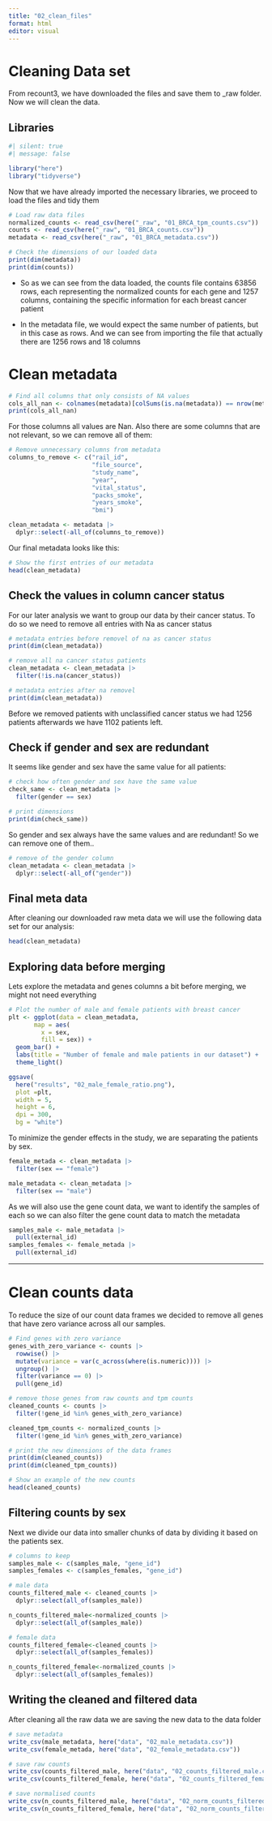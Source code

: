```yaml
---
title: "02_clean_files"
format: html
editor: visual
---
```


# Cleaning Data set

From recount3, we have downloaded the files and save them to \_raw folder. Now we will clean the data.

## Libraries

```r
#| silent: true
#| message: false

library("here")
library("tidyverse")
```

Now that we have already imported the necessary libraries, we proceed to load the files and tidy them

```r
# Load raw data files
normalized_counts <- read_csv(here("_raw", "01_BRCA_tpm_counts.csv"))
counts <- read_csv(here("_raw", "01_BRCA_counts.csv"))
metadata <- read_csv(here("_raw", "01_BRCA_metadata.csv"))
```

```r
# Check the dimensions of our loaded data
print(dim(metadata))
print(dim(counts))
```

-   So as we can see from the data loaded, the counts file contains 63856 rows, each representing the normalized counts for each gene and 1257 columns, containing the specific information for each breast cancer patient

-   In the metadata file, we would expect the same number of patients, but in this case as rows. And we can see from importing the file that actually there are 1256 rows and 18 columns

# Clean metadata

```r
# Find all columns that only consists of NA values
cols_all_nan <- colnames(metadata)[colSums(is.na(metadata)) == nrow(metadata)]
print(cols_all_nan)
```

For those columns all values are Nan. Also there are some columns that are not relevant, so we can remove all of them:

```r
# Remove unnecessary columns from metadata 
columns_to_remove <- c("rail_id",
                       "file_source",
                       "study_name",
                       "year",
                       "vital_status",
                       "packs_smoke",
                       "years_smoke",
                       "bmi")

clean_metadata <- metadata |> 
  dplyr::select(-all_of(columns_to_remove))
```

Our final metadata looks like this:

```r
# Show the first entries of our metadata
head(clean_metadata)
```

## Check the values in column cancer status

For our later analysis we want to group our data by their cancer status. To do so we need to remove all entries with Na as cancer status

```r
# metadata entries before removel of na as cancer status
print(dim(clean_metadata))

# remove all na cancer status patients
clean_metadata <- clean_metadata |> 
  filter(!is.na(cancer_status))

# metadata entries after na removel
print(dim(clean_metadata))
```

Before we removed patients with unclassified cancer status we had 1256 patients afterwards we have 1102 patients left.

## Check if gender and sex are redundant

It seems like gender and sex have the same value for all patients:

```r
# check how often gender and sex have the same value
check_same <- clean_metadata |>
  filter(gender == sex)

# print dimensions
print(dim(check_same))
```

So gender and sex always have the same values and are redundant! So we can remove one of them..

```r
# remove of the gender column
clean_metadata <- clean_metadata |> 
  dplyr::select(-all_of("gender"))
```

## Final meta data

After cleaning our downloaded raw meta data we will use the following data set for our analysis:

```r
head(clean_metadata)
```

## Exploring data before merging

Lets explore the metadata and genes columns a bit before merging, we might not need everything

```r
# Plot the number of male and female patients with breast cancer
plt <- ggplot(data = clean_metadata,
       map = aes(
         x = sex,
         fill = sex)) +
  geom_bar() +
  labs(title = "Number of female and male patients in our dataset") +
  theme_light()

ggsave(
  here("results", "02_male_female_ratio.png"), 
  plot =plt, 
  width = 5, 
  height = 6, 
  dpi = 300,
  bg = "white")
```

To minimize the gender effects in the study, we are separating the patients by sex.

```r
female_metada <- clean_metadata |>  
  filter(sex == "female")

male_metadata <- clean_metadata |>
  filter(sex == "male")
```

As we will also use the gene count data, we want to identify the samples of each so we can also filter the gene count data to match the metadata

```r
samples_male <- male_metadata |> 
  pull(external_id)
samples_females <- female_metada |> 
  pull(external_id)
```

------------------------------------------------------------------------

# Clean counts data

To reduce the size of our count data frames we decided to remove all genes that have zero variance across all our samples.

```r
# Find genes with zero variance
genes_with_zero_variance <- counts |> 
  rowwise() |> 
  mutate(variance = var(c_across(where(is.numeric)))) |>
  ungroup() |> 
  filter(variance == 0) |> 
  pull(gene_id)
```

```r
# remove those genes from raw counts and tpm counts
cleaned_counts <- counts |> 
  filter(!gene_id %in% genes_with_zero_variance)

cleaned_tpm_counts <- normalized_counts |> 
  filter(!gene_id %in% genes_with_zero_variance)
```

```r
# print the new dimensions of the data frames
print(dim(cleaned_counts))
print(dim(cleaned_tpm_counts))
```

```r
# Show an example of the new counts
head(cleaned_counts)
```

## Filtering counts by sex

Next we divide our data into smaller chunks of data by dividing it based on the patients sex.

```r
# columns to keep
samples_male <- c(samples_male, "gene_id")
samples_females <- c(samples_females, "gene_id")

# male data
counts_filtered_male <- cleaned_counts |> 
  dplyr::select(all_of(samples_male))

n_counts_filtered_male<-normalized_counts |> 
  dplyr::select(all_of(samples_male))

# female data
counts_filtered_female<-cleaned_counts |> 
  dplyr::select(all_of(samples_females))

n_counts_filtered_female<-normalized_counts |> 
  dplyr::select(all_of(samples_females))
```

## Writing the cleaned and filtered data

After cleaning all the raw data we are saving the new data to the data folder

```r
# save metadata
write_csv(male_metadata, here("data", "02_male_metadata.csv"))
write_csv(female_metada, here("data", "02_female_metadata.csv"))

# save raw counts
write_csv(counts_filtered_male, here("data", "02_counts_filtered_male.csv"))
write_csv(counts_filtered_female, here("data", "02_counts_filtered_female.csv"))

# save normalised counts
write_csv(n_counts_filtered_male, here("data", "02_norm_counts_filtered_male.csv"))
write_csv(n_counts_filtered_female, here("data", "02_norm_counts_filtered_female.csv"))
```

